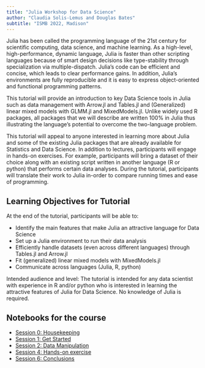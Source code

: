 ```yaml
---
title: "Julia Workshop for Data Science"
author: "Claudia Solis-Lemus and Douglas Bates"
subtitle: "ISMB 2022, Madison"
---
```


Julia has been called the programming language of the 21st century for scientific computing, data science, and machine learning. As a high-level, high-performance, dynamic language, Julia is faster than other scripting languages because of smart design decisions like type-stability through specialization via multiple-dispatch. Julia's code can be efficient and concise, which leads to clear performance gains. In addition, Julia's environments are fully reproducible and it is easy to express object-oriented and functional programming patterns.

This tutorial will provide an introduction to key Data Science tools in Julia such as data management with Arrow.jl and Tables.jl and (Generalized) linear mixed models with GLMM.jl and MixedModels.jl. Unlike widely used R packages, all packages that we will describe are written 100% in Julia thus illustrating the language’s potential to overcome the two-language problem.

This tutorial will appeal to anyone interested in learning more about Julia and some of the existing Julia packages that are already available for Statistics and Data Science. In addition to lectures, participants will engage in hands-on exercises. For example, participants will bring a dataset of their choice along with an existing script written in another language (R or python) that performs certain data analyses. During the tutorial, participants will translate their work to Julia in-order to compare running times and ease of programming.

## Learning Objectives for Tutorial

At the end of the tutorial, participants will be able to:

- Identify the main features that make Julia an attractive language for Data Science
- Set up a Julia environment to run their data analysis
- Efficiently handle datasets (even across different languages) through Tables.jl and Arrow.jl
- Fit (generalized) linear mixed models with MixedModels.jl
- Communicate across languages (Julia, R, python)

Intended audience and level:
The tutorial is intended for any data scientist with experience in R and/or python who is interested in learning the attractive features of Julia for Data Science. No knowledge of Julia is required.

## Notebooks for the course

  - [Session 0: Housekeeping](session0-housekeeping.qmd)
  - [Session 1: Get Started](session1-get-started.qmd)
  - [Session 2: Data Manipulation](session2-tables-and-arrow.qmd)
  - [Session 4: Hands-on exercise](session4-exercise.qmd)
  - [Session 6: Conclusions](session6-conclusions.qmd)

